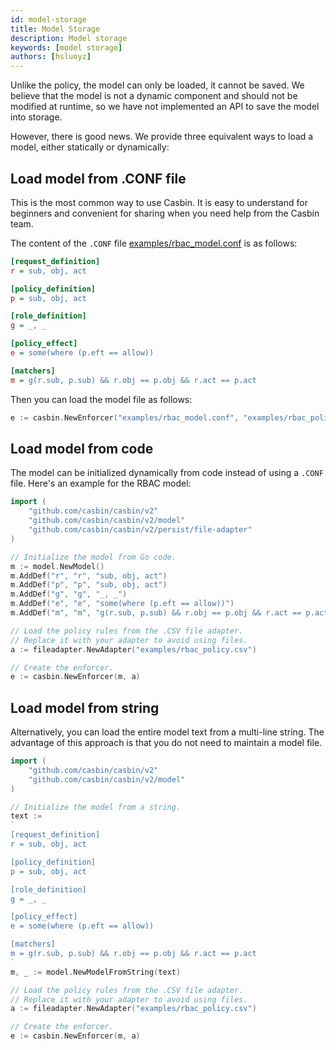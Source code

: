 ```yaml
---
id: model-storage
title: Model Storage
description: Model storage
keywords: [model storage]
authors: [hsluoyz]
---
```


Unlike the policy, the model can only be loaded, it cannot be saved. We believe that the model is not a dynamic component and should not be modified at runtime, so we have not implemented an API to save the model into storage.

However, there is good news. We provide three equivalent ways to load a model, either statically or dynamically:

## Load model from .CONF file

This is the most common way to use Casbin. It is easy to understand for beginners and convenient for sharing when you need help from the Casbin team.

The content of the `.CONF` file [examples/rbac_model.conf](https://github.com/casbin/casbin/blob/master/examples/rbac_model.conf) is as follows:

```ini
[request_definition]
r = sub, obj, act

[policy_definition]
p = sub, obj, act

[role_definition]
g = _, _

[policy_effect]
e = some(where (p.eft == allow))

[matchers]
m = g(r.sub, p.sub) && r.obj == p.obj && r.act == p.act
```

Then you can load the model file as follows:

```go
e := casbin.NewEnforcer("examples/rbac_model.conf", "examples/rbac_policy.csv")
```

## Load model from code

The model can be initialized dynamically from code instead of using a `.CONF` file. Here's an example for the RBAC model:

```go
import (
    "github.com/casbin/casbin/v2"
    "github.com/casbin/casbin/v2/model"
    "github.com/casbin/casbin/v2/persist/file-adapter"
)

// Initialize the model from Go code.
m := model.NewModel()
m.AddDef("r", "r", "sub, obj, act")
m.AddDef("p", "p", "sub, obj, act")
m.AddDef("g", "g", "_, _")
m.AddDef("e", "e", "some(where (p.eft == allow))")
m.AddDef("m", "m", "g(r.sub, p.sub) && r.obj == p.obj && r.act == p.act")

// Load the policy rules from the .CSV file adapter.
// Replace it with your adapter to avoid using files.
a := fileadapter.NewAdapter("examples/rbac_policy.csv")

// Create the enforcer.
e := casbin.NewEnforcer(m, a)
```

## Load model from string

Alternatively, you can load the entire model text from a multi-line string. The advantage of this approach is that you do not need to maintain a model file.

```go
import (
    "github.com/casbin/casbin/v2"
    "github.com/casbin/casbin/v2/model"
)

// Initialize the model from a string.
text :=
`
[request_definition]
r = sub, obj, act

[policy_definition]
p = sub, obj, act

[role_definition]
g = _, _

[policy_effect]
e = some(where (p.eft == allow))

[matchers]
m = g(r.sub, p.sub) && r.obj == p.obj && r.act == p.act
`
m, _ := model.NewModelFromString(text)

// Load the policy rules from the .CSV file adapter.
// Replace it with your adapter to avoid using files.
a := fileadapter.NewAdapter("examples/rbac_policy.csv")

// Create the enforcer.
e := casbin.NewEnforcer(m, a)
```

